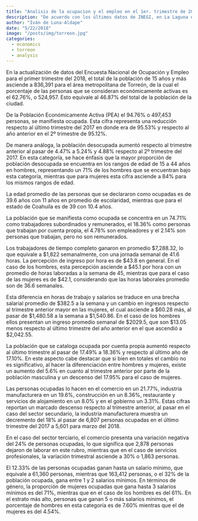 ```yaml
---
title: "Analisis de la ocupacion y el empleo en el 1er. trimestre de 2018"
description: "De acuerdo con los últimos datos de INEGI, en La Laguna el 12.33% de las personas ocupadas ganan hasta un salario mínimo, mientras que el 32% de la población ocupada, gana entre 1 y 2 salarios mínimos. Asimismo el comercio emplea al 21.77% de la PEA."
author: "Iván de Luna-Aldape"
date: "5/22/2018"
image: "/posts/img/torreon.jpg"
categories: 
  - economics
  - torreon
  - analysis
---
```


En la actualización de datos del Encuesta Nacional de Ocupación y Empleo para el primer trimestre del 2018, el total de la población de 15 años y más asciende a 836,391 para el área metropolitana de Torreón, de la cual el porcentaje de las personas que se consideran económicamente activas es el 62.76%, o 524,957. Esto equivale al 46.87% del total de la población de la ciudad.

De la Población Económicamente Activa (PEA) el 94.76% o 497,453 personas, se manifiesta ocupada. Esta cifra representa una reducción respecto al último trimestre del 2017 en donde era de 95.53% y respecto al año anterior en el 2º trimestre de 95.12%.

De manera análoga, la población desocupada aumentó respecto al trimestre anterior al pasar de 4.47% a 5.24% y 4.88% respecto al 2º trimestre del 2017. En esta categoría, se hace énfasis que la mayor proporción de población desocupada se encuentra en los rangos de edad de 15 a 44 años en hombres, representando un 71% de los hombres que se encuentran bajo esta categoría, mientras que para mujeres esta cifra asciende a 84% para los mismos rangos de edad.

La edad promedio de las personas que se declararon como ocupadas es de 39.6 años con 11 años en promedio de escolaridad, mientras que para el estado de Coahuila es de 39 con 10.4 años.

La población que se manifiesta como ocupada se concentra en un 74.71% como trabajadores subordinados y remunerados, el 18.36% como personas que trabajan por cuenta propia, el 4.78% son empleadores y el 2.14% son personas que trabajan, pero no son remunerados.

Los trabajadores de tiempo completo ganaron en promedio \$7,288.32, lo que equivale a \$1,822 semanalmente, con una jornada semanal de 41.6 horas. La percepción de ingreso por hora es de \$43.8 en general. En el caso de los hombres, esta percepción asciende a \$45.1 por hora con un promedio de horas laboradas a la semana de 45, mientras que para el caso de las mujeres es de $42.1, considerando que las horas laborales promedio son de 36.6 semanales.

Esta diferencia en horas de trabajo y salarios se traduce en una brecha salarial promedio de \$382.5 a la semana y un cambio en ingresos respecto al trimestre anterior mayor en las mujeres, el cual asciende a \$60.28 más, al pasar de \$1,480.58 a la semana a \$1,540.86. En el caso de los hombres ellos presentan un ingreso promedio semanal de \$2029.5, que son \$13.05 menos respecto al último trimestre del año anterior en el que ascendió a $2,042.55.

La población que se cataloga ocupada por cuenta propia aumentó respecto al último trimestre al pasar de 17.49% a 18.36% y respecto al último año de 17.10%. En este aspecto cabe destacar que si bien en totales el cambio no es significativo, al hacer la diferenciación entre hombres y mujeres, existe un aumento del 5.6% en cuanto al trimestre anterior por parte de la población masculina y un descenso del 17.95% para el caso de mujeres.

Las personas ocupadas lo hacen en el comercio en un 21.77%, industria manufacturera en un 19.6%, construcción en un 8.36%, restaurante y servicios de alojamiento en un 8.0% y en el gobierno un 3.31%. Estas cifras reportan un marcado descenso respecto al trimestre anterior, al pasar en el caso del sector secundario, la industria manufacturera muestra un decremento del 18% al pasar de 6,807 personas ocupadas en el último trimestre del 2017 a 5,601 para marzo del 2018.

En el caso del sector terciario, el comercio presenta una variación negativa del 24% de personas ocupadas, lo que significa que 2,878 personas dejaron de laborar en este rubro, mientras que en el caso de servicios profesionales, la variación trimestral asciende a 30% o 1,863 personas.

El 12.33% de las personas ocupadas ganan hasta un salario mínimo, que equivale a 61,360 personas, mientras que 163,412 personas, o el 32% de la población ocupada, gana entre 1 y 2 salarios mínimos. En términos de género, la proporción de mujeres ocupadas que gana hasta 3 salarios mínimos es del 71%, mientras que en el caso de los hombres es del 61%. En el estrato más alto, personas que ganan 5 o más salarios mínimos, el porcentaje de hombres en esta categoría es de 7.60% mientras que el de mujeres es del 4.54%.
